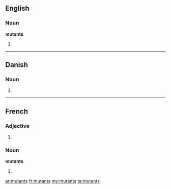 ==English==

===Noun===
'''mutants''' {{p}}

# {{plural of|[[mutant#Noun|mutant]]}}

----

==Danish==

===Noun===
{{infl|da|noun form|g=c}}

# {{form of|genitive singular indefinite|mutant|lang=da}}
----
==French==

===Adjective===
{{fr-adj-form}}

# {{form of|plural|mutant|lang=fr}}

===Noun===
'''mutants''' {{m|p}}

# {{plural of|mutant|lang=fr}}

[[ar:mutants]]
[[fr:mutants]]
[[my:mutants]]
[[ta:mutants]]